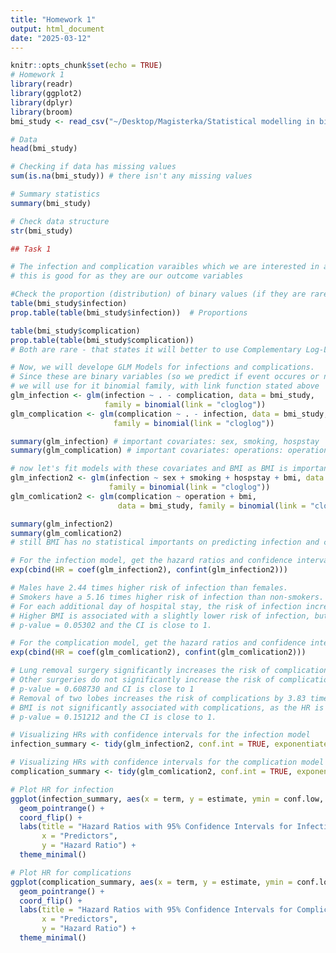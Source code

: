 ```yaml
---
title: "Homework 1"
output: html_document
date: "2025-03-12"
---
```


```r
knitr::opts_chunk$set(echo = TRUE)
# Homework 1
library(readr)
library(ggplot2)
library(dplyr)
library(broom)
bmi_study <- read_csv("~/Desktop/Magisterka/Statistical modelling in biology/bmi_study.csv", na = "NA")

```


```r
# Data
head(bmi_study)

# Checking if data has missing values 
sum(is.na(bmi_study)) # there isn't any missing values

# Summary statistics
summary(bmi_study)

# Check data structure
str(bmi_study)

## Task 1

# The infection and complication varaibles which we are interested in are binary values
# this is good for as they are our outcome variables

#Check the proportion (distribution) of binary values (if they are rare or not)
table(bmi_study$infection)
prop.table(table(bmi_study$infection))  # Proportions

table(bmi_study$complication)
prop.table(table(bmi_study$complication)) 
# Both are rare - that states it will better to use Complementary Log-Log function as a link function

# Now, we will develope GLM Models for infections and complications.
# Since these are binary variables (so we predict if event occures or not)
# we will use for it binomial family, with link function stated above
glm_infection <- glm(infection ~ . - complication, data = bmi_study,
                     family = binomial(link = "cloglog"))
glm_complication <- glm(complication ~ . - infection, data = bmi_study,
                       family = binomial(link = "cloglog"))

summary(glm_infection) # important covariates: sex, smoking, hospstay
summary(glm_complication) # important covariates: operations: operationlung removed, operationtwo lobes removed

# now let's fit models with these covariates and BMI as BMI is important for us
glm_infection2 <- glm(infection ~ sex + smoking + hospstay + bmi, data = bmi_study, 
                      family = binomial(link = "cloglog"))
glm_comlication2 <- glm(complication ~ operation + bmi,
                        data = bmi_study, family = binomial(link = "cloglog"))

summary(glm_infection2)
summary(glm_comlication2)
# still BMI has no statistical importants on predicting infection and complication

# For the infection model, get the hazard ratios and confidence intervals
exp(cbind(HR = coef(glm_infection2), confint(glm_infection2)))

# Males have 2.44 times higher risk of infection than females.
# Smokers have a 5.16 times higher risk of infection than non-smokers.
# For each additional day of hospital stay, the risk of infection increases by 2%.
# Higher BMI is associated with a slightly lower risk of infection, but this effect is marginal (HR < 1), 
# p-value = 0.05302 and the CI is close to 1.

# For the complication model, get the hazard ratios and confidence intervals
exp(cbind(HR = coef(glm_comlication2), confint(glm_comlication2)))

# Lung removal surgery significantly increases the risk of complications (about 4.65 times higher risk).
# Other surgeries do not significantly increase the risk of complications,
# p-value = 0.608730 and CI is close to 1
# Removal of two lobes increases the risk of complications by 3.83 times.
# BMI is not significantly associated with complications, as the HR is close to 1 and
# p-value = 0.151212 and the CI is close to 1.

# Visualizing HRs with confidence intervals for the infection model
infection_summary <- tidy(glm_infection2, conf.int = TRUE, exponentiate = TRUE)

# Visualizing HRs with confidence intervals for the complication model
complication_summary <- tidy(glm_comlication2, conf.int = TRUE, exponentiate = TRUE)

# Plot HR for infection
ggplot(infection_summary, aes(x = term, y = estimate, ymin = conf.low, ymax = conf.high)) +
  geom_pointrange() +
  coord_flip() +
  labs(title = "Hazard Ratios with 95% Confidence Intervals for Infection",
       x = "Predictors",
       y = "Hazard Ratio") +
  theme_minimal()

# Plot HR for complications
ggplot(complication_summary, aes(x = term, y = estimate, ymin = conf.low, ymax = conf.high)) +
  geom_pointrange() +
  coord_flip() +
  labs(title = "Hazard Ratios with 95% Confidence Intervals for Complications",
       x = "Predictors",
       y = "Hazard Ratio") +
  theme_minimal()
```

